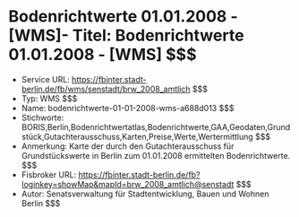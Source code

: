 # Bodenrichtwerte 01.01.2008 - [WMS]- Titel: Bodenrichtwerte 01.01.2008 - [WMS] $$$
- Service URL: https://fbinter.stadt-berlin.de/fb/wms/senstadt/brw_2008_amtlich $$$
- Typ: WMS $$$
- Name: bodenrichtwerte-01-01-2008-wms-a688d013 $$$
- Stichworte: BORIS,Berlin,Bodenrichtwertatlas,Bodenrichtwerte,GAA,Geodaten,Grundstück,Gutachterausschuss,Karten,Preise,Werte,Wertermittlung $$$
- Anmerkung: Karte der durch den Gutachterausschuss für Grundstückswerte in Berlin zum 01.01.2008 ermittelten Bodenrichtwerte. $$$
- Fisbroker URL: https://fbinter.stadt-berlin.de/fb?loginkey=showMap&mapId=brw_2008_amtlich@senstadt $$$
- Autor: Senatsverwaltung für Stadtentwicklung, Bauen und Wohnen Berlin $$$
